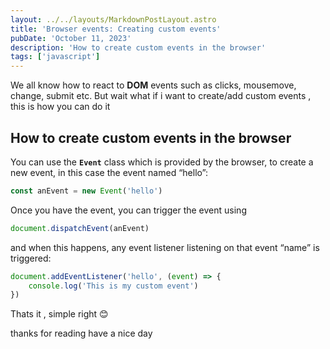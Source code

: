 ```yaml
---
layout: ../../layouts/MarkdownPostLayout.astro
title: 'Browser events: Creating custom events'
pubDate: 'October 11, 2023'
description: 'How to create custom events in the browser'
tags: ['javascript']
---
```


We all know how to react to **DOM** events such as clicks, mousemove, change, submit etc.
But wait what if i want to create/add custom events , this is how you can do it

## How to create custom events in the browser

You can use the **`Event`** class which is provided by the browser, to create a new event, in this case the event named “hello”:

```js
const anEvent = new Event('hello')
```

Once you have the event, you can trigger the event using

```js
document.dispatchEvent(anEvent)
```

and when this happens, any event listener listening on that event “name” is triggered:

```js
document.addEventListener('hello', (event) => {
	console.log('This is my custom event')
})
```

Thats it , simple right 😊

thanks for reading have a nice day

